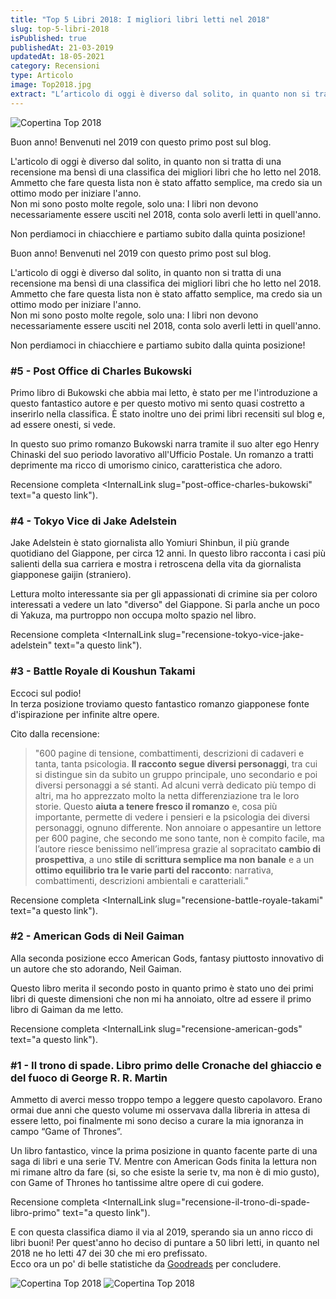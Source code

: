 ```yaml
---
title: "Top 5 Libri 2018: I migliori libri letti nel 2018"
slug: top-5-libri-2018
isPublished: true
publishedAt: 21-03-2019
updatedAt: 18-05-2021
category: Recensioni
type: Articolo
image: Top2018.jpg
extract: "L’articolo di oggi è diverso dal solito, in quanto non si tratta di una recensione ma bensì di una classifica dei migliori libri che ho letto nel 2018. Ammetto che fare questa lista non è stato affatto semplice, ma credo sia un ottimo modo per iniziare l’anno. Non mi sono posto molte regole, solo una: I libri non devono necessariamente essere usciti nel 2018, conta solo averli letti in quell’anno."
---
```


<Image url="Top2018.jpg" alt="Copertina Top 2018" layout="intrinsic" width={642} height={1024} center={true}/>

Buon anno! Benvenuti nel 2019 con questo primo post sul blog.

L'articolo di oggi è diverso dal solito, in quanto non si tratta di una recensione ma bensì di una classifica dei migliori libri che ho letto nel 2018. Ammetto che fare questa lista non è stato affatto semplice, ma credo sia un ottimo modo per iniziare l'anno.  
Non mi sono posto molte regole, solo una: I libri non devono necessariamente essere usciti nel 2018, conta solo averli letti in quell'anno.

Non perdiamoci in chiacchiere e partiamo subito dalla quinta posizione!

Buon anno! Benvenuti nel 2019 con questo primo post sul blog.

L'articolo di oggi è diverso dal solito, in quanto non si tratta di una recensione ma bensì di una classifica dei migliori libri che ho letto nel 2018. Ammetto che fare questa lista non è stato affatto semplice, ma credo sia un ottimo modo per iniziare l'anno.  
Non mi sono posto molte regole, solo una: I libri non devono necessariamente essere usciti nel 2018, conta solo averli letti in quell'anno.

Non perdiamoci in chiacchiere e partiamo subito dalla quinta posizione!


### #5 - Post Office di Charles Bukowski

<Book  slug="post-office"/>

Primo libro di Bukowski che abbia mai letto, è stato per me l'introduzione a questo fantastico autore e per questo motivo mi sento quasi costretto a inserirlo nella classifica. È stato inoltre uno dei primi libri recensiti sul blog e, ad essere onesti, si vede.

In questo suo primo romanzo Bukowski narra tramite il suo alter ego Henry Chinaski del suo periodo lavorativo all'Ufficio Postale. Un romanzo a tratti deprimente ma ricco di umorismo cinico, caratteristica che adoro.

Recensione completa <InternalLink  slug="post-office-charles-bukowski"  text="a questo link").


### #4 - Tokyo Vice di Jake Adelstein

<Book  slug="tokyo-vice"/>

Jake Adelstein è stato giornalista allo Yomiuri Shinbun, il più grande quotidiano del Giappone, per circa 12 anni. In questo libro racconta i casi più salienti della sua carriera e mostra i retroscena della vita da giornalista giapponese gaijin (straniero).

Lettura molto interessante sia per gli appassionati di crimine sia per coloro interessati a vedere un lato "diverso" del Giappone. Si parla anche un poco di Yakuza, ma purtroppo non occupa molto spazio nel libro.

Recensione completa <InternalLink  slug="recensione-tokyo-vice-jake-adelstein"  text="a questo link").


### #3 - Battle Royale di Koushun Takami

<Book  slug="battle-royale"/>

Eccoci sul podio!  
In terza posizione troviamo questo fantastico romanzo giapponese fonte d'ispirazione per infinite altre opere.

Cito dalla recensione:

>"600 pagine di tensione, combattimenti, descrizioni di cadaveri e tanta, tanta psicologia. **Il racconto segue diversi personaggi**, tra cui si distingue sin da subito un gruppo principale, uno secondario e poi diversi personaggi a sé stanti. Ad alcuni verrà dedicato più tempo di altri, ma ho apprezzato molto la netta differenziazione tra le loro storie. Questo **aiuta a tenere fresco il romanzo** e, cosa più importante, permette di vedere i pensieri e la psicologia dei diversi personaggi, ognuno differente. Non annoiare o appesantire un lettore per 600 pagine, che secondo me sono tante, non è compito facile, ma l’autore riesce benissimo nell’impresa grazie al sopracitato **cambio di prospettiva**, a uno **stile di scrittura semplice ma non banale** e a un **ottimo equilibrio tra le varie parti del racconto**: narrativa, combattimenti, descrizioni ambientali e caratteriali."

Recensione completa <InternalLink  slug="recensione-battle-royale-takami"  text="a questo link").


### #2 - American Gods di Neil Gaiman

<Book  slug="american-gods-edizione-illustrata"/>

Alla seconda posizione ecco American Gods, fantasy piuttosto innovativo di un autore che sto adorando, Neil Gaiman.

Questo libro merita il secondo posto in quanto primo è stato uno dei primi libri di queste dimensioni che non mi ha annoiato, oltre ad essere il primo libro di Gaiman da me letto.

Recensione completa <InternalLink  slug="recensione-american-gods"  text="a questo link").


### #1 - Il trono di spade. Libro primo delle Cronache del ghiaccio e del fuoco di George R. R. Martin

<Book  slug="il-trono-di-spade-libro-primo-delle-cronache-del-ghiaccio-e-del-fuoco"/>

Ammetto di averci messo troppo tempo a leggere questo capolavoro. Erano ormai due anni che questo volume mi osservava dalla libreria in attesa di essere letto, poi finalmente mi sono deciso a curare la mia ignoranza in campo “Game of Thrones”.

Un libro fantastico, vince la prima posizione in quanto facente parte di una saga di libri e una serie TV. Mentre con American Gods finita la lettura non mi rimane altro da fare (si, so che esiste la serie tv, ma non è di mio gusto), con Game of Thrones ho tantissime altre opere di cui godere.

Recensione completa <InternalLink  slug="recensione-il-trono-di-spade-libro-primo"  text="a questo link").


E con questa classifica diamo il via al 2019, sperando sia un anno ricco di libri buoni! Per quest'anno ho deciso di puntare a 50 libri letti, in quanto nel 2018 ne ho letti 47 dei 30 che mi ero prefissato.  
Ecco ora un po' di belle statistiche da [Goodreads](https://www.goodreads.com/user/show/82308411-alessio) per concludere.

<Image url="Top2018.jpg" alt="Copertina Top 2018" layout="intrinsic" width={642} height={1024} center={true}/>
<Image url="Top2018.jpg" alt="Copertina Top 2018" layout="intrinsic" width={642} height={1024} center={true}/>